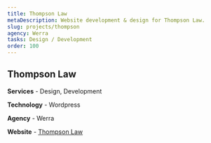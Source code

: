 ```yaml
---
title: Thompson Law
metaDescription: Website development & design for Thompson Law.
slug: projects/thompson
agency: Werra
tasks: Design / Development
order: 100
---
```


<div class="intro">

## Thompson Law

**Services** - Design, Development

**Technology** - Wordpress

**Agency** - Werra

**Website** - <a href="https://www.phxinjurylaw.com/" target="_blank" rel="noreferrer noopener">Thompson Law</a>

</div>